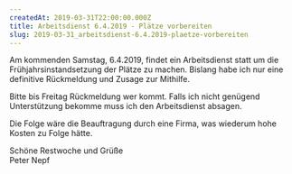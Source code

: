 ```yaml
---
createdAt: 2019-03-31T22:00:00.000Z
title: Arbeitsdienst 6.4.2019 - Plätze vorbereiten
slug: 2019-03-31_arbeitsdienst-6.4.2019-plaetze-vorbereiten
---
```

Am kommenden Samstag, 6.4.2019, findet ein Arbeitsdienst statt um die Frühjahrsinstandsetzung der Plätze zu machen.
Bislang habe ich nur eine definitive Rückmeldung und Zusage zur Mithilfe.

Bitte bis Freitag Rückmeldung wer kommt.
Falls ich nicht genügend Unterstützung bekomme muss ich den Arbeitsdienst absagen.

Die Folge wäre die Beauftragung durch eine Firma, was wiederum hohe Kosten zu Folge hätte.

Schöne Restwoche und Grüße  
Peter Nepf 
